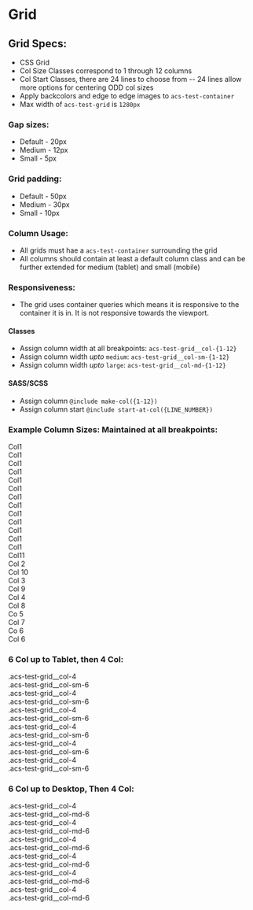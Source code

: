 
<Meta title="Design System/Grid" />
<Unstyled>

# Grid

## Grid Specs:

- CSS Grid
- Col Size Classes correspond to 1 through 12 columns
- Col Start Classes, there are 24 lines to choose from -- 24 lines allow more options for centering ODD col sizes
- Apply backcolors and edge to edge images to `acs-test-container`
- Max width of `acs-test-grid` is `1280px`

### Gap sizes:

- Default - 20px
- Medium - 12px
- Small - 5px

### Grid padding:

- Default - 50px
- Medium - 30px
- Small - 10px

### Column Usage:

- All grids must hae a `acs-test-container` surrounding the grid
- All columns should contain at least a default column class and can be further extended for medium (tablet) and small (mobile)

### Responsiveness:

- The grid uses container queries which means it is responsive to the container it is in. It is not responsive towards the viewport.

#### Classes

- Assign column width at all breakpoints: `acs-test-grid__col-{1-12}`
- Assign column width _upto_ `medium`: `acs-test-grid__col-sm-{1-12}`
- Assign column width _upto_ `large`: `acs-test-grid__col-md-{1-12}`

#### SASS/SCSS

- Assign column `@include make-col({1-12})`
- Assign column start `@include start-at-col({LINE_NUMBER})`

### Example Column Sizes: Maintained at all breakpoints:

<div className="acs-test-container">
  <div className="acs-test-grid" style={{ marginInline: 'auto' }}>
    <div className="acs-test-grid__col-1" style={{ backgroundColor: 'var(--color-brand-warm-gray)' }}>
      Col1
    </div>
    <div className="acs-test-grid__col-1" style={{ backgroundColor: 'var(--color-brand-warm-gray)' }}>
      Col1
    </div>
    <div className="acs-test-grid__col-1" style={{ backgroundColor: 'var(--color-brand-warm-gray)' }}>
      Col1
    </div>
    <div className="acs-test-grid__col-1" style={{ backgroundColor: 'var(--color-brand-warm-gray)' }}>
      Col1
    </div>
    <div className="acs-test-grid__col-1" style={{ backgroundColor: 'var(--color-brand-warm-gray)' }}>
      Col1
    </div>
    <div className="acs-test-grid__col-1" style={{ backgroundColor: 'var(--color-brand-warm-gray)' }}>
      Col1
    </div>
    <div className="acs-test-grid__col-1" style={{ backgroundColor: 'var(--color-brand-warm-gray)' }}>
      Col1
    </div>
    <div className="acs-test-grid__col-1" style={{ backgroundColor: 'var(--color-brand-warm-gray)' }}>
      Col1
    </div>
    <div className="acs-test-grid__col-1" style={{ backgroundColor: 'var(--color-brand-warm-gray)' }}>
      Col1
    </div>
    <div className="acs-test-grid__col-1" style={{ backgroundColor: 'var(--color-brand-warm-gray)' }}>
      Col1
    </div>
    <div className="acs-test-grid__col-1" style={{ backgroundColor: 'var(--color-brand-warm-gray)' }}>
      Col1
    </div>
    <div className="acs-test-grid__col-1" style={{ backgroundColor: 'var(--color-brand-warm-gray)' }}>
      Col1
    </div>
    <div className="acs-test-grid__col-1" style={{ backgroundColor: 'var(--color-brand-warm-gray)' }}>
      Col1
    </div>
    <div className="acs-test-grid__col-11" style={{ backgroundColor: 'var(--color-brand-warm-gray)' }}>
      Col11
    </div>
    <div className="acs-test-grid__col-2" style={{ backgroundColor: 'var(--color-brand-warm-gray)' }}>
      Col 2
    </div>
    <div className="acs-test-grid__col-10" style={{ backgroundColor: 'var(--color-brand-warm-gray)' }}>
      Col 10
    </div>
    <div className="acs-test-grid__col-3" style={{ backgroundColor: 'var(--color-brand-warm-gray)' }}>
      Col 3
    </div>
    <div className="acs-test-grid__col-9" style={{ backgroundColor: 'var(--color-brand-warm-gray)' }}>
      Col 9
    </div>
    <div className="acs-test-grid__col-4" style={{ backgroundColor: 'var(--color-brand-warm-gray)' }}>
      Col 4
    </div>
    <div className="acs-test-grid__col-8" style={{ backgroundColor: 'var(--color-brand-warm-gray)' }}>
      Col 8
    </div>
    <div className="acs-test-grid__col-5" style={{ backgroundColor: 'var(--color-brand-warm-gray)' }}>
      Co 5
    </div>
    <div className="acs-test-grid__col-7" style={{ backgroundColor: 'var(--color-brand-warm-gray)' }}>
      Col 7
    </div>
    <div className="acs-test-grid__col-6" style={{ backgroundColor: 'var(--color-brand-warm-gray)' }}>
      Co 6
    </div>
    <div className="acs-test-grid__col-6" style={{ backgroundColor: 'var(--color-brand-warm-gray)' }}>
      Col 6
    </div>
  </div>
</div>

### 6 Col up to Tablet, then 4 Col:

<div className="acs-test-container">
  <div className="acs-test-grid" style={{ marginInline: 'auto' }}>
    <div className="acs-test-grid__col-4 acs-test-grid__col-sm-6" style={{ backgroundColor: 'var(--color-brand-warm-gray)' }}>
      .acs-test-grid__col-4<br />
      .acs-test-grid__col-sm-6
    </div>
    <div className="acs-test-grid__col-4 acs-test-grid__col-sm-6" style={{ backgroundColor: 'var(--color-brand-warm-gray)' }}>
      .acs-test-grid__col-4<br />
      .acs-test-grid__col-sm-6
    </div>
    <div className="acs-test-grid__col-4 acs-test-grid__col-sm-6" style={{ backgroundColor: 'var(--color-brand-warm-gray)' }}>
      .acs-test-grid__col-4<br />
      .acs-test-grid__col-sm-6
    </div>
    <div className="acs-test-grid__col-4 acs-test-grid__col-sm-6" style={{ backgroundColor: 'var(--color-brand-warm-gray)' }}>
      .acs-test-grid__col-4<br />
      .acs-test-grid__col-sm-6
    </div>
    <div className="acs-test-grid__col-4 acs-test-grid__col-sm-6" style={{ backgroundColor: 'var(--color-brand-warm-gray)' }}>
      .acs-test-grid__col-4<br />
      .acs-test-grid__col-sm-6
    </div>
    <div className="acs-test-grid__col-4 acs-test-grid__col-sm-6" style={{ backgroundColor: 'var(--color-brand-warm-gray)' }}>
      .acs-test-grid__col-4<br />
      .acs-test-grid__col-sm-6
    </div>
  </div>
</div>

### 6 Col up to Desktop, Then 4 Col:

<div className="acs-test-container">
  <div className="acs-test-grid" style={{ marginInline: 'auto' }}>
    <div className="acs-test-grid__col-4 acs-test-grid__col-md-6" style={{ backgroundColor: 'var(--color-brand-warm-gray)' }}>
      .acs-test-grid__col-4<br />
      .acs-test-grid__col-md-6
    </div>
    <div className="acs-test-grid__col-4 acs-test-grid__col-md-6" style={{ backgroundColor: 'var(--color-brand-warm-gray)' }}>
      .acs-test-grid__col-4<br />
      .acs-test-grid__col-md-6
    </div>
    <div className="acs-test-grid__col-4 acs-test-grid__col-md-6" style={{ backgroundColor: 'var(--color-brand-warm-gray)' }}>
      .acs-test-grid__col-4<br />
      .acs-test-grid__col-md-6
    </div>
    <div className="acs-test-grid__col-4 acs-test-grid__col-md-6" style={{ backgroundColor: 'var(--color-brand-warm-gray)' }}>
      .acs-test-grid__col-4<br />
      .acs-test-grid__col-md-6
    </div>
    <div className="acs-test-grid__col-4 acs-test-grid__col-md-6" style={{ backgroundColor: 'var(--color-brand-warm-gray)' }}>
      .acs-test-grid__col-4<br />
      .acs-test-grid__col-md-6
    </div>
    <div className="acs-test-grid__col-4 acs-test-grid__col-md-6" style={{ backgroundColor: 'var(--color-brand-warm-gray)' }}>
      .acs-test-grid__col-4<br />
      .acs-test-grid__col-md-6
    </div>
  </div>
</div>

</Unstyled>